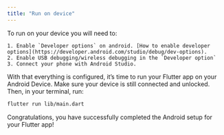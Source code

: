 ```yaml
---
title: "Run on device"
---
```

To run on your device you will need to:

    1. Enable `Developer options` on android. [How to enable developer options](https://developer.android.com/studio/debug/dev-options).
    2. Enable USB debugging/wireless debugging in the `Developer option` 
    3. Connect your phone with Android Studio.

With that everything is configured, it’s time to run your Flutter app on your Android Device. Make sure your device is still connected and unlocked. Then, in your terminal, run:

```bash
flutter run lib/main.dart
```

Congratulations, you have successfully completed the Android setup for your Flutter app!
